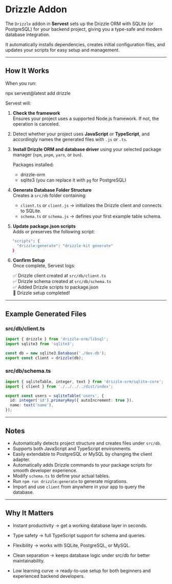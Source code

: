 # Drizzle Addon

The `Drizzle` addon in **Servest** sets up the Drizzle ORM with SQLite (or PostgreSQL) for your backend project, giving you a type-safe and modern database integration.

It automatically installs dependencies, creates initial configuration files, and updates your scripts for easy setup and management.

---

## How It Works

When you run:

npx servest@latest add drizzle

Servest will:

1. **Check the framework**  
   Ensures your project uses a supported Node.js framework. If not, the operation is canceled.

2. Detect whether your project uses **JavaScript** or **TypeScript**, and accordingly names the generated files with `.js` or `.ts`.

3. **Install Drizzle ORM and database driver** using your selected package manager (`npm`, `pnpm`, `yarn`, or `bun`).

   Packages installed:
   - drizzle-orm
   - sqlite3 (you can replace it with `pg` for PostgreSQL)

4. **Generate Database Folder Structure**  
   Creates a `src/db` folder containing:
   - `client.ts` or `client.js` → initializes the Drizzle client and connects to SQLite.
   - `schema.ts` or `schema.js` → defines your first example table schema.

5. **Update package.json scripts**  
   Adds or preserves the following script:

```bash
   "scripts": {
     "drizzle:generate": "drizzle-kit generate"
   }
```

6. **Confirm Setup**  
   Once complete, Servest logs:

   ✅ Drizzle client created at `src/db/client.ts`  
   ✅ Drizzle schema created at `src/db/schema.ts`  
   ✅ Added Drizzle scripts to package.json  
   🎉 Drizzle setup completed!

---

## Example Generated Files

### src/db/client.ts

```ts
import { drizzle } from 'drizzle-orm/libsql';
import sqlite3 from 'sqlite3';

const db = new sqlite3.Database('./dev.db');
export const client = drizzle(db);
```

### src/db/schema.ts

```ts
import { sqliteTable, integer, text } from 'drizzle-orm/sqlite-core';
import { client } from './../../../dist/index';

export const users = sqliteTable('users', {
  id: integer('id').primaryKey({ autoIncrement: true }),
  name: text('name'),
});
```

---

## Notes

- Automatically detects project structure and creates files under `src/db`.
- Supports both JavaScript and TypeScript environments.
- Easily extendable to PostgreSQL or MySQL by changing the client adapter.
- Automatically adds Drizzle commands to your package scripts for smooth developer experience.
- Modify `schema.ts` to define your actual tables.
- Run `npm run drizzle:generate` to generate migrations.
- Import and use `client` from anywhere in your app to query the database.

---

## Why It Matters

- Instant productivity → get a working database layer in seconds.

- Type safety → full TypeScript support for schema and queries.

- Flexibility → works with SQLite, PostgreSQL, or MySQL.

- Clean separation → keeps database logic under src/db for better maintainability.

- Low learning curve → ready-to-use setup for both beginners and experienced backend developers.
